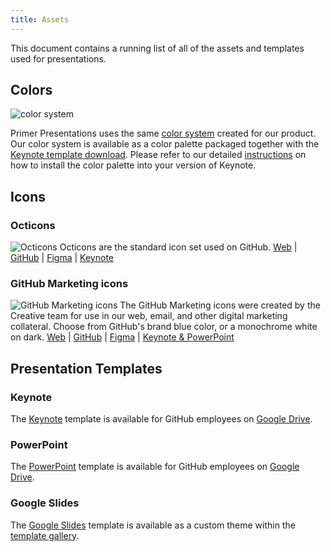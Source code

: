 ```yaml
---
title: Assets
---
```


This document contains a running list of all of the assets and templates used for presentations.
## Colors
![color system](https://user-images.githubusercontent.com/10384315/60050673-0a0e3c80-9686-11e9-911a-c27e78e0ca51.png)

Primer Presentations uses the same [color system](https://primer.style/css/support/color-system) created for our product. Our color system is available as a color palette packaged together with the [Keynote template download](https://drive.google.com/open?id=1Wp3NyCYM-FsU-4MKSbPcBgIsWVgvUQy0). Please refer to our detailed [instructions](design-guidelines) on how to install the color palette into your version of Keynote.

## Icons
### Octicons
![Octicons](https://user-images.githubusercontent.com/10384315/57805935-e6fd7e00-7712-11e9-873a-98187da7a06c.png)
Octicons are the standard icon set used on GitHub.
[Web](https://octicons.github.com/) | [GitHub](https://github.com/primer/octicons) | [Figma](https://www.figma.com/file/FP7lqd1V00LUaT5zvdklkkZr/Octicons) | [Keynote](https://drive.google.com/open?id=1SgEAakP98krI0TxzXc_B0AAGu4AxI2G5)

### GitHub Marketing icons
![GitHub Marketing icons](https://user-images.githubusercontent.com/10384315/57806011-13b19580-7713-11e9-8e27-7d481b5314cc.png)
The GitHub Marketing icons were created by the Creative team for use in our web, email, and other digital marketing collateral. Choose from GitHub's brand blue color, or a monochrome white on dark.
[Web](https://ghicons.github.com/) | [GitHub](https://github.com/github/icons) | [Figma](https://www.figma.com/file/mI7o0RNCbWFhckw2svxKsm/GitHub-Updated-icons-Expanded?node-id=56%3A56) | [Keynote & PowerPoint](https://drive.google.com/open?id=1SgEAakP98krI0TxzXc_B0AAGu4AxI2G5)

## Presentation Templates
### Keynote
The [Keynote](presentation-formats#object-Object-Keynote) template is available for GitHub employees on [Google Drive](https://drive.google.com/open?id=1Wp3NyCYM-FsU-4MKSbPcBgIsWVgvUQy0).
### PowerPoint
The [PowerPoint](presentation-formats#object-Object-PowerPoint) template is available for GitHub employees on [Google Drive](https://drive.google.com/open?id=1QKiEbruGhWAY85NsEuTIEccDlAiz9qbD).
### Google Slides
The [Google Slides](presentation-formats#object-Object-Google-Slides) template is available as a custom theme within the [template gallery](https://docs.google.com/presentation/u/0/?tgif=d&ftv=1).


